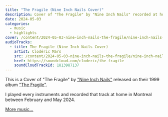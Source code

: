 ```yaml
---
title: "The Fragile (Nine Inch Nails Cover)"
description: Cover of "The Fragile" by "Nine Inch Nails" recorded at home in Montréal between February and May 2024.
date: 2024-05-03
categories:
  - music
  - highlights
cover: /content/2024-05-03-nine-inch-nails-the-fragile/nine-inch-nails-the-fragile-cover.jpeg
audioTracks:
  - title: The Fragile (Nine Inch Nails Cover)
    artist: Clodéric Mars
    src: /content/2024-05-03-nine-inch-nails-the-fragile/nine-inch-nails-the-fragile.m4a
    href: https://soundcloud.com/cloderic/the-fragile
    soundCloudTrackId: 1813987137
---
```


<SoundCloud
  trackId={frontmatter.audioTracks[0].soundCloudTrackId}
  href={frontmatter.audioTracks[0].href}
  src={frontmatter.audioTracks[0].src}
/>

This is a Cover of "The Fragile" by ["Nine Inch Nails"](https://en.wikipedia.org/wiki/Nine_Inch_Nails) released on their 1999 album ["The Fragile"](https://en.wikipedia.org/wiki/The_Fragile).

I played every instruments and recorded that track at home in Montreal between February and May 2024.

[More music...](/music)
